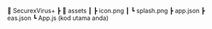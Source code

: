 📁 SecurexVirus+
 ┣ 📁 assets
 ┃ ┣ icon.png
 ┃ ┗ splash.png
 ┣ app.json
 ┣ eas.json
 ┗ App.js (kod utama anda)

